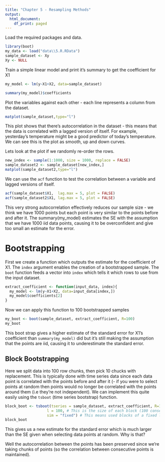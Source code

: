 ```yaml
---
title: "Chapter 5 - Resampling Methods"
output:
  html_document:
    df_print: paged
---
```


Load the required packages and data.

```r
library(boot)
my_data <- load("data\\5.R.RData")
sample_dataset <- Xy
Xy <- NULL
```

Train a simple linear model and print it's summary to get the coefficient for X1
```r
my_model <- lm(y~X1+X2, data=sample_dataset)

summary(my_model)$coefficients
```

Plot the variables against each other - each line represents a column from the dataset.
```r
matplot(sample_dataset,type="l")

```

This plot shows that there's autocorrelation in the dataset - this means that the data is correlated with a lagged version of itself. For example, yesterday's temperature might be a good predictor of today's temperature. We can see this is the plot as smooth, up and down curves. 

Lets look at the plot if we randomly re-order the rows.
```r
new_index <- sample(1:1000, size = 1000, replace = FALSE)
sample_dataset2 <- sample_dataset[new_index,]
matplot(sample_dataset2,type="l")

```

We can use the `acf` function to test the correlation between a variable and lagged versions of itself.
```r
acf(sample_dataset$X1,  lag.max = 5, plot = FALSE)
acf(sample_dataset2$X1, lag.max = 5, plot = FALSE)
```

This very strong autocorrelation effectively reduces our sample size - we think we have 1000 points but each point is very similar to the points before and after it. The summary(my_model) estimates the SE with the assumption that we have 1000 iid data points, causing it to be overconfident and give too small an estimate for the error.

# Bootstrapping

First we create a function which outputs the estimate for the coefficient of X1. The `index` argument enables the creation of a bootstrapped sample. The `boot` function feeds a vector into `index` which tells it which rows to use from the input dataset.
```r
extract_coefficient <- function(input_data, index){
  my_model <- lm(y~X1+X2, data=input_data[index,])
  my_model$coefficients[2]
}
```
Now we can apply this function to 100 bootstrapped samples
```r
my_boot <- boot(sample_dataset, extract_coefficient, R=100)
my_boot
```
This boot strap gives a higher estimate of the standard error for X1's coefficient than `summary(my_model)` did but it's still making the assumption that the points are iid, causing it to underestimate the standard error.

## Block Bootstrapping
Here we split data into 100 row chunks, then pick 10 chucks with replacement. This is typically done with time series data since each data 
point is correlated with the points before and after it (- if you were to select points at random then points would no longer be correlated with the points around them (i.e they're not independent). We can implement this quite easily using the `tsboot` (time series bootstrap) function.
```r
block_boot <- tsboot(tseries = sample_dataset, extract_coefficient, R=100, 
                   l = 100, # This is the size of each block (100 consecutive data points)
                   sim = "fixed") # This means used blocks of a fixed length
block_boot
```
This gives us a new estimate for the standard error which is much larger than the SE given when selecting data points at random. Why is that? 

Well the autocorrelation between the points has been preserved since we're taking chunks of points (so the correlation between consecutive points is maintained). 

